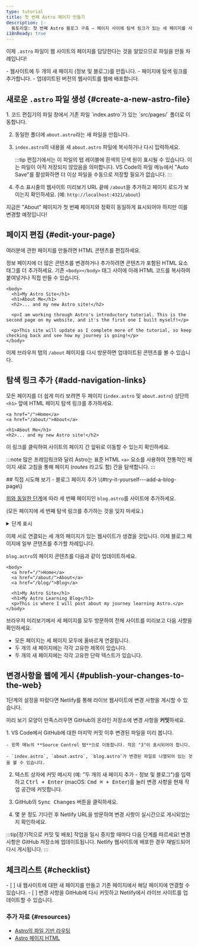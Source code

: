```yaml
---
type: tutorial
title: 첫 번째 Astro 페이지 만들기
description: |-
  튜토리얼: 첫 번째 Astro 블로그 구축 — 페이지 사이에 탐색 링크가 있는 새 페이지를 사이트에 추가하세요.
i18nReady: true
---
```



이제 `.astro` 파일이 웹 사이트의 페이지를 담당한다는 것을 알았으므로 파일을 만들 차례입니다!

<PreCheck>
  - 웹사이트에 두 개의 새 페이지 (정보 및 블로그)를 만듭니다.
  - 페이지에 탐색 링크를 추가합니다.
  - 업데이트된 버전의 웹사이트를 웹에 배포합니다.
</PreCheck>

## 새로운 `.astro` 파일 생성 \{#create-a-new-astro-file\}

<Steps>
1. 코드 편집기의 파일 창에서 기존 파일 `index.astro`가 있는 `src/pages/` 폴더로 이동합니다.

2. 동일한 폴더에 `about.astro`라는 새 파일을 만듭니다.

3. `index.astro`의 내용을 새 `about.astro` 파일에 복사하거나 다시 입력하세요.

    :::tip
    편집기에서는 이 파일의 탭 레이블에 흰색의 단색 원이 표시될 수 있습니다. 이는 파일이 아직 저장되지 않았음을 의미합니다. VS Code의 파일 메뉴에서 "Auto Save"를 활성화하면 더 이상 파일을 수동으로 저장할 필요가 없습니다.
    :::

4. 주소 표시줄의 웹사이트 미리보기 URL 끝에 `/about`을 추가하고 페이지 로드가 보이는지 확인하세요. (예: `http://localhost:4321/about`)
</Steps>

지금은 "About" 페이지가 첫 번째 페이지와 정확히 동일하게 표시되어야 하지만 이를 변경할 예정입니다!

## 페이지 편집 \{#edit-your-page\}

여러분에 관한 페이지를 만들려면 HTML 콘텐츠를 편집하세요.

정보 페이지에 더 많은 콘텐츠를 변경하거나 추가하려면 콘텐츠가 포함된 HTML 요소 태그를 더 추가하세요. 기존 `<body></body>` 태그 사이에 아래 HTML 코드를 복사하여 붙여넣거나 직접 만들 수 있습니다.

```astro title="src/pages/about.astro" ins={3-8} del={2}
<body>
  <h1>My Astro Site</h1>
  <h1>About Me</h1>
  <h2>... and my new Astro site!</h2>

  <p>I am working through Astro's introductory tutorial. This is the second page on my website, and it's the first one I built myself!</p>

  <p>This site will update as I complete more of the tutorial, so keep checking back and see how my journey is going!</p>
</body>
```

이제 브라우저 탭의 `/about` 페이지를 다시 방문하면 업데이트된 콘텐츠를 볼 수 있습니다.

## 탐색 링크 추가 \{#add-navigation-links\}

모든 페이지를 더 쉽게 미리 보려면 두 페이지 (`index.astro` 및 `about.astro`) 상단의 `<h1>` 앞에 HTML 페이지 탐색 링크를 추가하세요.

```astro title="src/pages/about.astro" ins={1-2}
<a href="/">Home</a>
<a href="/about/">About</a>

<h1>About Me</h1>
<h2>... and my new Astro site!</h2>
```

이 링크를 클릭하여 사이트의 페이지 간 앞뒤로 이동할 수 있는지 확인하세요.

:::note
많은 프레임워크와 달리 Astro는 표준 HTML `<a>` 요소를 사용하여 전통적인 페이지 새로 고침을 통해 페이지 (_routes_ 라고도 함) 간을 탐색합니다.
:::

<Box icon="puzzle-piece">
## 직접 시도해 보기 - 블로그 페이지 추가 \{#try-it-yourself---add-a-blog-page\}

[위와 동일한 단계](#create-a-new-astro-file)에 따라 세 번째 페이지인 `blog.astro`를 사이트에 추가하세요.

(모든 페이지에 세 번째 탐색 링크를 추가하는 것을 잊지 마세요.)

<details>
<summary>단계 표시</summary>
<Steps>
1. `src/pages/blog.astro`에 새 파일을 만듭니다.
2. `index.astro`의 전체 내용을 복사하여 `blog.astro`에 붙여넣습니다.
3. 모든 페이지 상단에 [세 번째 탐색 링크를 추가](#add-navigation-links)하세요.
</Steps>

```astro title="src/pages/index.astro" ins={4}
<body>
  <a href="/">Home</a>
  <a href="/about/">About</a>
  <a href="/blog/">Blog</a>

  <h1>My Astro Site</h1>
</body>
```
</details>
</Box>

이제 서로 연결되는 세 개의 페이지가 있는 웹사이트가 생겼을 것입니다. 이제 블로그 페이지에 일부 콘텐츠를 추가할 차례입니다.

`blog.astro`의 페이지 콘텐츠를 다음과 같이 업데이트하세요.

```astro astro title="src/pages/blog.astro" ins={7-8} del={6}
<body>
  <a href="/">Home</a>
  <a href="/about/">About</a>
  <a href="/blog/">Blog</a>

  <h1>My Astro Site</h1>
  <h1>My Astro Learning Blog</h1>
  <p>This is where I will post about my journey learning Astro.</p>
</body>
```

브라우저 미리보기에서 세 페이지를 모두 방문하여 전체 사이트를 미리보고 다음 사항을 확인하세요.
- 모든 페이지는 세 페이지 모두에 올바르게 연결됩니다.
- 두 개의 새 페이지에는 각각 고유한 제목이 있습니다.
- 두 개의 새 페이지에는 각각 고유한 단락 텍스트가 있습니다.

## 변경사항을 웹에 게시 \{#publish-your-changes-to-the-web\}

1단계의 설정을 따랐다면 Netlify를 통해 라이브 웹사이트에 변경 사항을 게시할 수 있습니다.

미리 보기 모양이 만족스러우면 GitHub의 온라인 저장소에 변경 사항을 **커밋**하세요.

<Steps>
1. VS Code에서 GitHub에 대한 마지막 커밋 이후 변경된 파일을 미리 봅니다.

    - 왼쪽 메뉴의 **Source Control 탭**으로 이동합니다. 작은 "3"이 표시되어야 합니다.

    - `index.astro`, `about.astro`, `blog.astro`가 변경된 파일로 나열되어 있는 것을 볼 수 있습니다.

2. 텍스트 상자에 커밋 메시지 (예: "두 개의 새 페이지 추가 - 정보 및 블로그")를 입력하고 <kbd>Ctrl + Enter</kbd> (macOS: <kbd>Cmd ⌘ + Enter</kbd>)를 눌러 변경 사항을 현재 작업 공간에 커밋합니다.

3. GitHub의 <kbd>Sync Changes</kbd> 버튼을 클릭하세요.

4. 몇 분 정도 기다린 후 Netlify URL을 방문하여 변경 사항이 실시간으로 게시되었는지 확인하세요.
</Steps>

:::tip[정기적으로 커밋 및 배포]
작업을 일시 중지할 때마다 다음 단계를 따르세요! 변경 사항은 GitHub 저장소에 업데이트됩니다. Netlify 웹사이트에 배포한 경우 재빌드되어 다시 게시됩니다.
:::

<Box icon="check-list">

## 체크리스트 \{#checklist\}

<Checklist>
- [ ] 내 웹사이트에 대한 새 페이지를 만들고 기존 페이지에서 해당 페이지에 연결할 수 있습니다.
- [ ] 변경 사항을 GitHub에 다시 커밋하고 Netlify에서 라이브 사이트를 업데이트할 수 있습니다.
</Checklist>
</Box>

### 추가 자료 \{#resources\}

- [Astro의 파일 기반 라우팅](/ko/basics/astro-pages/#file-based-routing)
- [Astro 페이지 HTML](/ko/basics/astro-pages/#astro-pages)
